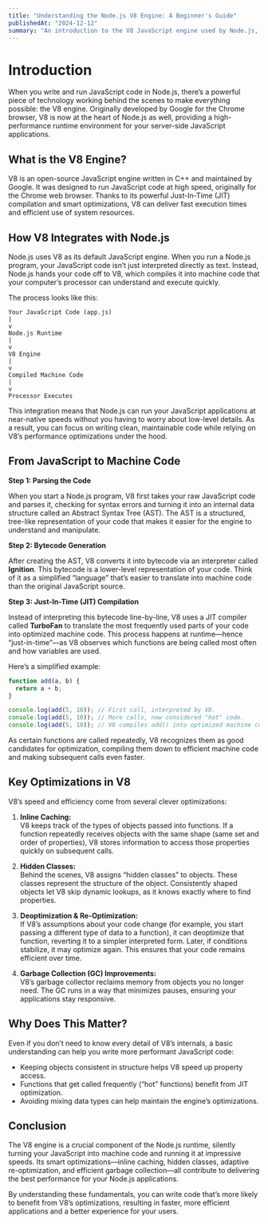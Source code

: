 ```yaml
---
title: "Understanding the Node.js V8 Engine: A Beginner's Guide"
publishedAt: "2024-12-12"
summary: "An introduction to the V8 JavaScript engine used by Node.js, detailing how it compiles and optimizes code, and the key features that make it fast and efficient."
---
```


# Introduction

When you write and run JavaScript code in Node.js, there’s a powerful piece of technology working behind the scenes to make everything possible: the V8 engine. Originally developed by Google for the Chrome browser, V8 is now at the heart of Node.js as well, providing a high-performance runtime environment for your server-side JavaScript applications.

## What is the V8 Engine?

V8 is an open-source JavaScript engine written in C++ and maintained by Google. It was designed to run JavaScript code at high speed, originally for the Chrome web browser. Thanks to its powerful Just-In-Time (JIT) compilation and smart optimizations, V8 can deliver fast execution times and efficient use of system resources.

## How V8 Integrates with Node.js

Node.js uses V8 as its default JavaScript engine. When you run a Node.js program, your JavaScript code isn’t just interpreted directly as text. Instead, Node.js hands your code off to V8, which compiles it into machine code that your computer’s processor can understand and execute quickly.

The process looks like this:

```
Your JavaScript Code (app.js)
|
v
Node.js Runtime
|
v
V8 Engine
|
v
Compiled Machine Code
|
v
Processor Executes
```

This integration means that Node.js can run your JavaScript applications at near-native speeds without you having to worry about low-level details. As a result, you can focus on writing clean, maintainable code while relying on V8’s performance optimizations under the hood.

## From JavaScript to Machine Code

**Step 1: Parsing the Code**

When you start a Node.js program, V8 first takes your raw JavaScript code and parses it, checking for syntax errors and turning it into an internal data structure called an Abstract Syntax Tree (AST). The AST is a structured, tree-like representation of your code that makes it easier for the engine to understand and manipulate.

**Step 2: Bytecode Generation**

After creating the AST, V8 converts it into bytecode via an interpreter called **Ignition**. This bytecode is a lower-level representation of your code. Think of it as a simplified “language” that’s easier to translate into machine code than the original JavaScript source.

**Step 3: Just-In-Time (JIT) Compilation**

Instead of interpreting this bytecode line-by-line, V8 uses a JIT compiler called **TurboFan** to translate the most frequently used parts of your code into optimized machine code. This process happens at runtime—hence “just-in-time”—as V8 observes which functions are being called most often and how variables are used.

Here’s a simplified example:

```js
function add(a, b) {
  return a + b;
}

console.log(add(5, 10)); // First call, interpreted by V8.
console.log(add(5, 10)); // More calls, now considered "hot" code.
console.log(add(5, 10)); // V8 compiles add() into optimized machine code.
```

As certain functions are called repeatedly, V8 recognizes them as good candidates for optimization, compiling them down to efficient machine code and making subsequent calls even faster.

## Key Optimizations in V8

V8’s speed and efficiency come from several clever optimizations:

1. **Inline Caching:**  
   V8 keeps track of the types of objects passed into functions. If a function repeatedly receives objects with the same shape (same set and order of properties), V8 stores information to access those properties quickly on subsequent calls.

2. **Hidden Classes:**  
   Behind the scenes, V8 assigns “hidden classes” to objects. These classes represent the structure of the object. Consistently shaped objects let V8 skip dynamic lookups, as it knows exactly where to find properties.

3. **Deoptimization & Re-Optimization:**  
   If V8’s assumptions about your code change (for example, you start passing a different type of data to a function), it can deoptimize that function, reverting it to a simpler interpreted form. Later, if conditions stabilize, it may optimize again. This ensures that your code remains efficient over time.

4. **Garbage Collection (GC) Improvements:**  
   V8’s garbage collector reclaims memory from objects you no longer need. The GC runs in a way that minimizes pauses, ensuring your applications stay responsive.

## Why Does This Matter?

Even if you don’t need to know every detail of V8’s internals, a basic understanding can help you write more performant JavaScript code:

- Keeping objects consistent in structure helps V8 speed up property access.
- Functions that get called frequently (“hot” functions) benefit from JIT optimization.
- Avoiding mixing data types can help maintain the engine’s optimizations.

## Conclusion

The V8 engine is a crucial component of the Node.js runtime, silently turning your JavaScript into machine code and running it at impressive speeds. Its smart optimizations—inline caching, hidden classes, adaptive re-optimization, and efficient garbage collection—all contribute to delivering the best performance for your Node.js applications.

By understanding these fundamentals, you can write code that’s more likely to benefit from V8’s optimizations, resulting in faster, more efficient applications and a better experience for your users.
